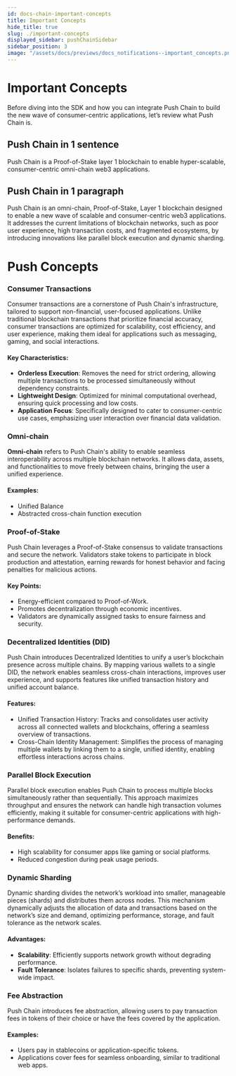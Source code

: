 ```yaml
---
id: docs-chain-important-concepts
title: Important Concepts
hide_title: true
slug: ./important-concepts
displayed_sidebar: pushChainSidebar
sidebar_position: 3
image: "/assets/docs/previews/docs_notifications--important_concepts.png"
---
```


# Important Concepts

Before diving into the SDK and how you can integrate Push Chain to build the new wave of consumer-centric applications, let’s review what Push Chain is.

<head>
  <title>
    {'Important Concepts | Push Chain | Push Documentation'}
  </title>
</head>

## Push Chain in 1 sentence

Push Chain is a Proof-of-Stake layer 1 blockchain to enable hyper-scalable, consumer-centric omni-chain web3 applications.

## Push Chain in 1 paragraph

Push Chain is an omni-chain, Proof-of-Stake, Layer 1 blockchain designed to enable a new wave of scalable and consumer-centric web3 applications. It addresses the current limitations of blockchain networks, such as poor user experience, high transaction costs, and fragmented ecosystems, by introducing innovations like parallel block execution and dynamic sharding.

# Push Concepts

### Consumer Transactions

Consumer transactions are a cornerstone of Push Chain's infrastructure, tailored to support non-financial, user-focused applications. Unlike traditional blockchain transactions that prioritize financial accuracy, consumer transactions are optimized for scalability, cost efficiency, and user experience, making them ideal for applications such as messaging, gaming, and social interactions.

#### Key Characteristics:
- **Orderless Execution**: Removes the need for strict ordering, allowing multiple transactions to be processed simultaneously without dependency constraints.
- **Lightweight Design**: Optimized for minimal computational overhead, ensuring quick processing and low costs.
- **Application Focus**: Specifically designed to cater to consumer-centric use cases, emphasizing user interaction over financial data validation.

### Omni-chain

**Omni-chain** refers to Push Chain's ability to enable seamless interoperability across multiple blockchain networks. It allows data, assets, and functionalities to move freely between chains, bringing the user a unified experience.

#### Examples:
  - Unified Balance
  - Abstracted cross-chain function execution

### Proof-of-Stake

Push Chain leverages a Proof-of-Stake consensus to validate transactions and secure the network. Validators stake tokens to participate in block production and attestation, earning rewards for honest behavior and facing penalties for malicious actions.

#### Key Points:
  - Energy-efficient compared to Proof-of-Work.
  - Promotes decentralization through economic incentives.
  - Validators are dynamically assigned tasks to ensure fairness and security.

### Decentralized Identities (DID)

Push Chain introduces Decentralized Identities to unify a user’s blockchain presence across multiple chains. By mapping various wallets to a single DID, the network enables seamless cross-chain interactions, improves user experience, and supports features like unified transaction history and unified account balance.

#### Features:
  - Unified Transaction History: Tracks and consolidates user activity across all connected wallets and blockchains, offering a seamless overview of transactions.
  - Cross-Chain Identity Management: Simplifies the process of managing multiple wallets by linking them to a single, unified identity, enabling effortless interactions across chains.

### Parallel Block Execution

Parallel block execution enables Push Chain to process multiple blocks simultaneously rather than sequentially. This approach maximizes throughput and ensures the network can handle high transaction volumes efficiently, making it suitable for consumer-centric applications with high-performance demands.

#### Benefits:
  - High scalability for consumer apps like gaming or social platforms.
  - Reduced congestion during peak usage periods.

### Dynamic Sharding

Dynamic sharding divides the network’s workload into smaller, manageable pieces (shards) and distributes them across nodes. This mechanism dynamically adjusts the allocation of data and transactions based on the network’s size and demand, optimizing performance, storage, and fault tolerance as the network scales.

#### Advantages:
  - **Scalability**: Efficiently supports network growth without degrading performance.
  - **Fault Tolerance**: Isolates failures to specific shards, preventing system-wide impact.

### Fee Abstraction

Push Chain introduces fee abstraction, allowing users to pay transaction fees in tokens of their choice or have the fees covered by the application.

#### Examples:
  - Users pay in stablecoins or application-specific tokens.
  - Applications cover fees for seamless onboarding, similar to traditional web apps.
